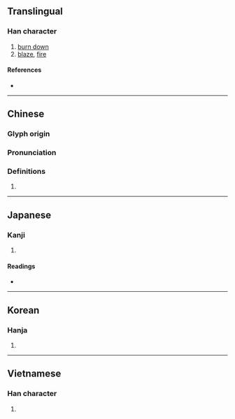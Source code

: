 {{character info/new}}
==Translingual==

===Han character===
{{Han char|rn=86|rad=火|as=13|sn=17|four=97847|canj=FHGE,FHME|ids=⿰火毀}}

# [[burn down]]
# [[blaze]], [[fire]]

====References====
* {{Han ref|kx=0685.090|dkj=19478|dj=1098.020|hdz=32241.040|uh=71EC|ud=29164|bh=C0EC|bd=49388}}

----

==Chinese==
{{zh-forms|s=毁}}

===Glyph origin===
{{Han etym}}

===Pronunciation===
{{zh-pron
|m=huǐ
|c=wai2
|mc=y
|oc=y
|ma=
|cat=v,n
}}

===Definitions===
{{zh-hanzi}}

# {{rfdef|lang=zh}}

----

==Japanese==

===Kanji===
{{ja-kanji|grade=|rs=火13}}

# {{defn|lang=ja|sort=火13}}

====Readings====
* {{ja-readings|on=[[き]] (ki)|kun=[[やく]] (yaku)}}

----

==Korean==

===Hanja===
{{ko-hanja|hangeul=훼|eumhun=|rv=hwe|mr=hwe|y=hwey}}

# {{defn|lang=ko|sort=火13}}

----

==Vietnamese==

===Han character===
{{vi-readings|rs=火13| hanviet = hủy}}

# {{defn|lang=vi|sort=火13}}